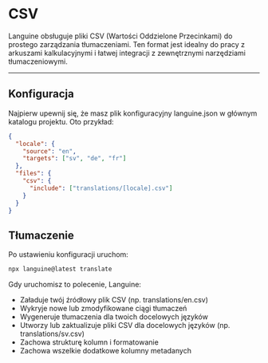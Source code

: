 # CSV

Languine obsługuje pliki CSV (Wartości Oddzielone Przecinkami) do prostego zarządzania tłumaczeniami. Ten format jest idealny do pracy z arkuszami kalkulacyjnymi i łatwej integracji z zewnętrznymi narzędziami tłumaczeniowymi.

---

## Konfiguracja

Najpierw upewnij się, że masz plik konfiguracyjny languine.json w głównym katalogu projektu. Oto przykład:

```json
{
  "locale": {
    "source": "en",
    "targets": ["sv", "de", "fr"]
  },
  "files": {
    "csv": {
      "include": ["translations/[locale].csv"]
    }
  }
}
```

## Tłumaczenie

Po ustawieniu konfiguracji uruchom:

```bash
npx languine@latest translate
```

Gdy uruchomisz to polecenie, Languine:

- Załaduje twój źródłowy plik CSV (np. translations/en.csv)
- Wykryje nowe lub zmodyfikowane ciągi tłumaczeń
- Wygeneruje tłumaczenia dla twoich docelowych języków
- Utworzy lub zaktualizuje pliki CSV dla docelowych języków (np. translations/sv.csv)
- Zachowa strukturę kolumn i formatowanie
- Zachowa wszelkie dodatkowe kolumny metadanych
